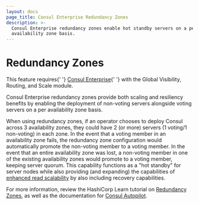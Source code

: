 ```yaml
---
layout: docs
page_title: Consul Enterprise Redundancy Zones
description: >-
  Consul Enterprise redundancy zones enable hot standby servers on a per
  availability zone basis.
---
```


# Redundancy Zones

<EnterpriseAlert>
  This feature requires{' '}
  <a href="https://www.hashicorp.com/products/consul/">Consul Enterprise</a>{' '}
  with the Global Visibility, Routing, and Scale module.
</EnterpriseAlert>

Consul Enterprise redundancy zones provide
both scaling and resiliency benefits by enabling the deployment of non-voting
servers alongside voting servers on a per availability zone basis.

When using redundancy zones, if an operator chooses to deploy Consul across 3 availability zones, they
could have 2 (or more) servers (1 voting/1 non-voting) in each zone. In the event that a voting
member in an availability zone fails, the redundancy zone configuration would automatically
promote the non-voting member to a voting member. In the event that an entire availability
zone was lost, a non-voting member in one of the existing availability zones would promote
to a voting member, keeping server quorum. This capability functions as a "hot standby"
for server nodes while also providing (and expanding) the capabilities of
[enhanced read scalability](/docs/enterprise/read-scale) by also including recovery
capabilities.

For more information, review the HashiCorp Learn tutorial on
[Redundancy Zones](https://learn.hashicorp.com/tutorials/consul/autopilot-datacenter-operations#redundancy-zones),
as well as the documentation for [Consul Autopilot](/commands/operator/autopilot).
